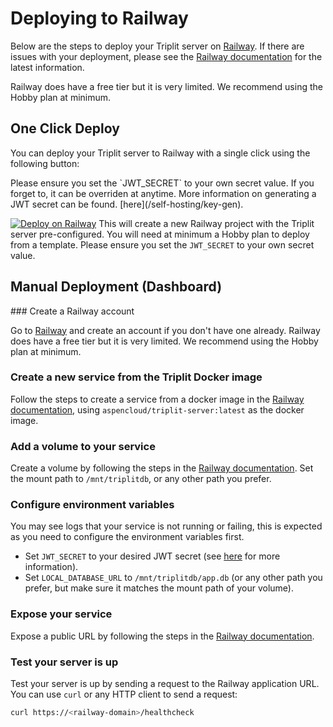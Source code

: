 
# Deploying to Railway

Below are the steps to deploy your Triplit server on [Railway](https://railway.app/). If there are issues with your deployment, please see the [Railway documentation](https://docs.railway.com/quick-start) for the latest information.

Railway does have a free tier but it is very limited. We recommend using the Hobby plan at minimum.

## One Click Deploy

You can deploy your Triplit server to Railway with a single click using the following button:

<Callout>
  Please ensure you set the `JWT_SECRET` to your own secret value. If you forget
  to, it can be overriden at anytime. More information on generating a JWT
  secret can be found. [here](/self-hosting/key-gen).
</Callout>

[![Deploy on Railway](https://railway.app/button.svg)](https://railway.app/template/UnVh5f)
This will create a new Railway project with the Triplit server pre-configured. You will need at minimum a Hobby plan to deploy from a template. Please ensure you set the `JWT_SECRET` to your own secret value.

## Manual Deployment (Dashboard)

<Steps>
### Create a Railway account

Go to [Railway](https://railway.app/) and create an account if you don't have one already. Railway does have a free tier but it is very limited. We recommend using the Hobby plan at minimum.

### Create a new service from the Triplit Docker image

Follow the steps to create a service from a docker image in the [Railway documentation](https://docs.railway.com/quick-start#deploying-your-project---from-a-docker-image), using `aspencloud/triplit-server:latest` as the docker image.

### Add a volume to your service

Create a volume by following the steps in the [Railway documentation](https://docs.railway.com/guides/volumes#creating-a-volume). Set the mount path to `/mnt/triplitdb`, or any other path you prefer.

### Configure environment variables

You may see logs that your service is not running or failing, this is expected as you need to configure the environment variables first.

- Set `JWT_SECRET` to your desired JWT secret (see [here](/self-hosting/key-gen) for more information).
- Set `LOCAL_DATABASE_URL` to `/mnt/triplitdb/app.db` (or any other path you prefer, but make sure it matches the mount path of your volume).

### Expose your service

Expose a public URL by following the steps in the [Railway documentation](https://docs.railway.com/guides/public-networking#railway-provided-domain).

### Test your server is up

Test your server is up by sending a request to the Railway application URL. You can use `curl` or any HTTP client to send a request:

```bash
curl https://<railway-domain>/healthcheck
```

</Steps>
